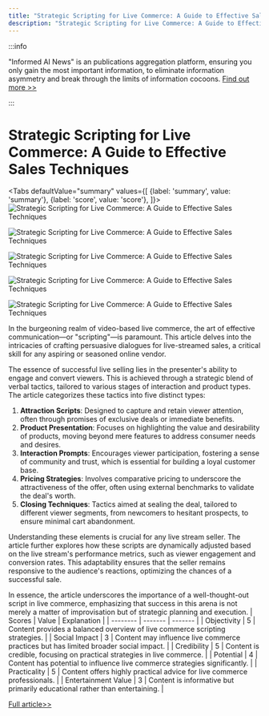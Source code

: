```yaml
---
title: "Strategic Scripting for Live Commerce: A Guide to Effective Sales Techniques"
description: "Strategic Scripting for Live Commerce: A Guide to Effective Sales Techniques"
---
```



:::info

"Informed AI News" is an publications aggregation platform, ensuring you only gain the most important information, to eliminate information asymmetry and break through the limits of information cocoons.  [Find out more >>](/docs/guides)

:::

# Strategic Scripting for Live Commerce: A Guide to Effective Sales Techniques


<Tabs
	defaultValue="summary"
	values={[
	{label: 'summary', value: 'summary'},
	{label: 'score', value: 'score'},
]}>
<TabItem value="summary">
<img
  src="https://image.informedainews.com/2024/06/06/Re-sta-1717676113-0.jpg"
  alt="Strategic Scripting for Live Commerce: A Guide to Effective Sales Techniques"
/>

<img
  src="https://image.informedainews.com/2024/06/06/Re-JmZ-1717676113-1.jpg"
  alt="Strategic Scripting for Live Commerce: A Guide to Effective Sales Techniques"
/>

<img
  src="https://image.informedainews.com/2024/06/06/Re-n3G-1717676113-2.jpg"
  alt="Strategic Scripting for Live Commerce: A Guide to Effective Sales Techniques"
/>

<img
  src="https://image.informedainews.com/2024/06/06/Re-2II-1717676113-3.jpg"
  alt="Strategic Scripting for Live Commerce: A Guide to Effective Sales Techniques"
/>

<img
  src="https://image.informedainews.com/2024/06/06/Re-ijT-1717676113-4.jpg"
  alt="Strategic Scripting for Live Commerce: A Guide to Effective Sales Techniques"
/>



In the burgeoning realm of video-based live commerce, the art of effective communication—or "scripting"—is paramount. This article delves into the intricacies of crafting persuasive dialogues for live-streamed sales, a critical skill for any aspiring or seasoned online vendor.

The essence of successful live selling lies in the presenter's ability to engage and convert viewers. This is achieved through a strategic blend of verbal tactics, tailored to various stages of interaction and product types. The article categorizes these tactics into five distinct types:

1. **Attraction Scripts**: Designed to capture and retain viewer attention, often through promises of exclusive deals or immediate benefits.
2. **Product Presentation**: Focuses on highlighting the value and desirability of products, moving beyond mere features to address consumer needs and desires.
3. **Interaction Prompts**: Encourages viewer participation, fostering a sense of community and trust, which is essential for building a loyal customer base.
4. **Pricing Strategies**: Involves comparative pricing to underscore the attractiveness of the offer, often using external benchmarks to validate the deal's worth.
5. **Closing Techniques**: Tactics aimed at sealing the deal, tailored to different viewer segments, from newcomers to hesitant prospects, to ensure minimal cart abandonment.

Understanding these elements is crucial for any live stream seller. The article further explores how these scripts are dynamically adjusted based on the live stream's performance metrics, such as viewer engagement and conversion rates. This adaptability ensures that the seller remains responsive to the audience's reactions, optimizing the chances of a successful sale.

In essence, the article underscores the importance of a well-thought-out script in live commerce, emphasizing that success in this arena is not merely a matter of improvisation but of strategic planning and execution.
</TabItem>
<TabItem value="score">
	| Scores     | Value   | Explanation |
	| -------- | ------- | ------- |
	| Objectivity  | 5    | Content provides a balanced overview of live commerce scripting strategies.    |
	| Social Impact | 3     | Content may influence live commerce practices but has limited broader social impact.    |
	| Credibility    | 5    | Content is credible, focusing on practical strategies in live commerce.    |
	| Potential    | 4    | Content has potential to influence live commerce strategies significantly.    |
	| Practicality    | 5    | Content offers highly practical advice for live commerce professionals.    |
	| Entertainment Value    | 3    | Content is informative but primarily educational rather than entertaining.    |
</TabItem>
</Tabs>

[Full article>>](https://www.woshipm.com/operate/6065985.html)
